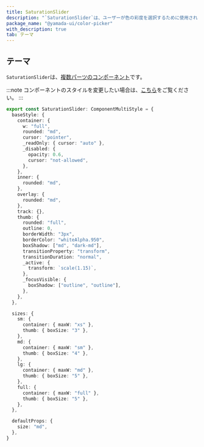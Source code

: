 ```yaml
---
title: SaturationSlider
description: "`SaturationSlider`は、ユーザーが色の彩度を選択するために使用されるコンポーネントです。"
package_name: "@yamada-ui/color-picker"
with_description: true
tab: テーマ
---
```


## テーマ

`SaturationSlider`は、[複数パーツのコンポーネント](/styled-system/theming/component-style#複数パーツのコンポーネント)です。

:::note
コンポーネントのスタイルを変更したい場合は、[こちら](/styled-system/theming/customize-theme#コンポーネントのスタイルを変更する)をご覧ください。
:::

```ts
export const SaturationSlider: ComponentMultiStyle = {
  baseStyle: {
    container: {
      w: "full",
      rounded: "md",
      cursor: "pointer",
      _readOnly: { cursor: "auto" },
      _disabled: {
        opacity: 0.6,
        cursor: "not-allowed",
      },
    },
    inner: {
      rounded: "md",
    },
    overlay: {
      rounded: "md",
    },
    track: {},
    thumb: {
      rounded: "full",
      outline: 0,
      borderWidth: "3px",
      borderColor: "whiteAlpha.950",
      boxShadow: ["md", "dark-md"],
      transitionProperty: "transform",
      transitionDuration: "normal",
      _active: {
        transform: `scale(1.15)`,
      },
      _focusVisible: {
        boxShadow: ["outline", "outline"],
      },
    },
  },

  sizes: {
    sm: {
      container: { maxW: "xs" },
      thumb: { boxSize: "3" },
    },
    md: {
      container: { maxW: "sm" },
      thumb: { boxSize: "4" },
    },
    lg: {
      container: { maxW: "md" },
      thumb: { boxSize: "5" },
    },
    full: {
      container: { maxW: "full" },
      thumb: { boxSize: "5" },
    },
  },

  defaultProps: {
    size: "md",
  },
}
```
